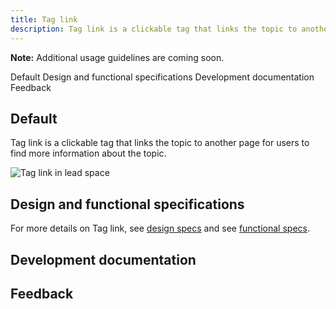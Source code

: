 ```yaml
---
title: Tag link
description: Tag link is a clickable tag that links the topic to another page for users to find more information about the topic.
---
```



<ComponentDescription name="Tag link" type="ui" />

<InlineNotification>

**Note:** Additional usage guidelines are coming soon.

</InlineNotification>

<AnchorLinks>
<AnchorLink>Default</AnchorLink>
<AnchorLink>Design and functional specifications</AnchorLink>
<AnchorLink>Development documentation</AnchorLink>
<AnchorLink>Feedback</AnchorLink>

</AnchorLinks>

## Default

Tag link is a clickable tag that links the topic to another page for users to find more information about the topic.

<Row>
<Column colMd={8} colLg={12}>

![Tag link in lead space](../../images/component/tag-link/components--tag-link.jpg)

</Column>
</Row>

## Design and functional specifications

For more details on Tag link, see [design specs](https://ibm.box.com/s/y5dx0hxzcsn6i6xv6i1vwlsec300gbm5) and see [functional specs](https://github.com/carbon-design-system/carbon-for-ibm-dotcom-website/wiki/Tag-link).


## Development documentation

<ComponentStatus name="Tag link" type="ui" />

## Feedback

<ComponentFeedback />
